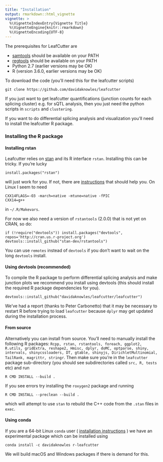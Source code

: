 ```yaml
---
title: "Installation"
output: rmarkdown::html_vignette
vignette: >
  %\VignetteIndexEntry{Vignette Title}
  %\VignetteEngine{knitr::rmarkdown}
  %\VignetteEncoding{UTF-8}
---
```


The prerequisites for LeafCutter are

* [samtools](http://samtools.sourceforge.net/) should be available on your PATH
* [regtools](https://regtools.readthedocs.io/en/latest/#installation) should be available on your PATH
* Python 2.7 (earlier versions may be OK)
* R (version 3.6.0, earlier versions may be OK)

To download the code (you'll need this for the leafcutter scripts)
```
git clone https://github.com/davidaknowles/leafcutter
```

If you just want to get leafcutter quantifications (junction counts for each splicing cluster) e.g. for sQTL analysis, then you just need the python scripts in `scripts` and `clustering`. 

If you want to do differential splicing analysis and visualization you'll need to install the leafcutter R package. 

### Installing the R package

#### Installing rstan

Leafcutter relies on [stan](https://mc-stan.org/) and its R interface `rstan`. Installing this can be tricky. If you're lucky 
```
install.packages("rstan")
```
will just work for you. If not, there are [instructions](https://github.com/stan-dev/rstan/wiki/RStan-Getting-Started) that should help you. On Linux I seem to need
```
CXX14FLAGS=-O3 -march=native -mtune=native -fPIC
CXX14=g++
```
in `~/.R/Makevars`. 

For now we also need a version of `rstantools` (2.0.0) that is not yet on CRAN, so do:
```
if (!require("devtools")) install.packages("devtools", repos='http://cran.us.r-project.org')
devtools::install_github("stan-dev/rstantools")
```
You can use `remotes` instead of `devtools` if you don't want to wait on the long `devtools` install. 

#### Using devtools (recommended)

To compile the R package to perform differential splicing analysis and make junction plots we recommend you install using devtools (this should install the required R package dependencies for you). 
```
devtools::install_github("davidaknowles/leafcutter/leafcutter")
```

We've had a report (thanks to Peter Carbonetto) that it may be necessary to restart R before trying to load `leafcutter` because `dplyr` may get updated during the installation process.

#### From source

Alternatively you can install from source. You'll need to manually install the following R packages: `Rcpp, rstan, rstantools, foreach, ggplot2, R.utils, gridExtra, reshape2, Hmisc, dplyr, doMC, optparse, shiny, intervals, shinycssloaders, DT, gtable, shinyjs, DirichletMultinomial, TailRank, magrittr, stringr`. Then make sure you're in the `leafcutter` package sub-directory (you should see subdirectories called `src, R, tests` etc) and run
```
R CMD INSTALL --build .
```
If you see errors try installing the `roxygen2` package and running
```
R CMD INSTALL --preclean --build .
```
which will attempt to use `stan` to rebuild the C++ code from the `.stan` files in `exec`. 

#### Using conda

If you are a 64-bit Linux `conda` user ( [installation instructions](https://conda.io/docs/install/quick.html#miniconda-quick-install-requirements) ) we have an experimental package which can be installed using
```
conda install -c davidaknowles r-leafcutter
```
We will build macOS and Windows packages if there is demand for this. 
